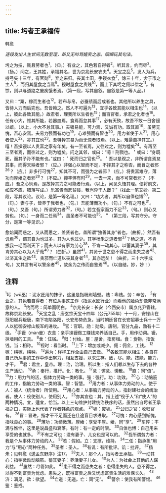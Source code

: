```yaml
---
---
---
```

title: 圬者王承福传
---



韩愈

*逐段发出人生世间无数至理，却又无叫骂嬉笑之态。细细玩其句法。*

圬之为技，贱且劳者也<sup>1</sup>。（抑。）有业之，其色若自得者<sup>2</sup>。听其言，约而尽<sup>3</sup>。（扬。）问之，王其姓，承福其名，世为京兆长安农夫<sup>4</sup>。天宝之乱<sup>5</sup>，发人为兵，持弓矢十三年，有官勋<sup>6</sup>，弃之来归。丧其土田，手镘衣食<sup>7</sup>，馀三十年，舍于市之主人<sup>8</sup>，而归其屋食之当焉<sup>9</sup>。视时屋食之贵贱<sup>10</sup>，而上下其圬之佣以偿之<sup>11</sup>。有馀，则以与道路之废疾饿者焉。（第一段，写其自叙。自叙是第一等人品。）

又曰：“粟，稼而生者也<sup>12</sup>。若布与帛，必蚕绩而后成者也。其他所以养生之具，皆待人力而后完也。吾皆赖之。然人不可遍为<sup>13</sup>，宜乎各致其能以相生也<sup>14</sup>。（以上，彼此各致其能。）故君者，理我所以生者也<sup>15</sup>；而百官者，承君之化者也<sup>16</sup>。任有小大，惟其所能，若器皿焉。食焉而怠其事<sup>17</sup>，必有天殃，故吾不敢一日舍镘以嬉。（以上，小大不怠其事。）夫镘易能，可力焉，又诚有功。取其直<sup>18</sup>，虽劳无愧，吾心安焉。夫易力强而有功也<sup>19</sup>，心难强而有智也<sup>20</sup>。用力者使于人<sup>21</sup>，用心者使人<sup>22</sup>，亦其宜也<sup>23</sup>。吾特择其易为而无愧者取焉。（以上，难昜自择其宜。）嘻！吾操镘以人贵富之家有年矣。有一至者焉，又往过之，则为墟矣<sup>24</sup>。有再至三至者焉，而往过之，则为墟矣。问之其邻，或曰：“噫！刑戮也。＇或曰：“身既死，而其子孙不能有也。”或曰：＇死而归之官也<sup>25</sup>。＇吾以是观之，非所谓食焉怠其事，而得天殃者邪？（应。）非强心以智而不足，不择其才之称否，而冒之者邪<sup>26</sup>？（应。）非多行可愧<sup>27</sup>，知其不可，而强为之者邪？（应。）将贵富难守，薄功而厚飨之者邪<sup>28</sup>？（不应。）抑丰悴有时<sup>29</sup>，一去一来，而不可常者邪？（不应。）吾之心悯焉，是故择其力之可能者行焉。（以上，闻见久悟其理。便将前文，如应不应，错落写成。）乐富贵而悲贫贱，我岂异于人哉？”（找此一笔又妙。第二段，写其议论。议论，是第一等名理。）又曰：“功大者，其所以自俸也博<sup>30</sup>。（句。）妻与子，皆养于我者也，（句。）吾能薄而功小，（句。）不有之可也<sup>31</sup>。（句。）又吾（句。）所谓劳力者<sup>32</sup>，（句。）若立吾家而力不足<sup>33</sup>，（句。）则心又劳也。（句。）一身而二任焉<sup>34</sup>，虽圣者不可能也<sup>35</sup>。＂（第三段，写其守分。守分，是第一等见识。）

愈始闻而惑之，又从而思之，盖贤者也，盖所谓“独善其身”者也。（曲折。）然吾有讥焉<sup>36</sup>，谓其自为也过多，其为人也过少。其学杨朱之道者邪<sup>37</sup>？杨之道，不肯拔我一毛而利天下；而夫人以有家为劳心<sup>38</sup>，不肯一动其心，以蓄其妻子<sup>39</sup>，其肯劳其心以为人乎哉<sup>40</sup>？（曲折。）虽然<sup>41</sup>，其贤于世之患不得之而患失之者<sup>42</sup>、以济其生之欲<sup>43</sup>、贪邪而亡道以丧其身者<sup>44</sup>，其亦远矣！（曲折。三十六字成句。）又其言有可以警余者<sup>45</sup>，故余为之传而自鉴焉<sup>46</sup>。（以自结，妙，妙！）

## 注释

<sup>1</sup>圬（wū巫）：泥水匠用的抹子，这里是指粉刷墙壁。贱：卑贱。劳：辛苦。
<sup>2</sup>有业之，其色若自得者：有位从事这工作（指泥水匠行业）而看他的脸色却像非常满意的人。
<sup>3</sup>约而尽：简单而明白。
<sup>4</sup>京兆长安：长安（今西安市）属京兆尹管辖，故称京兆长安。
<sup>5</sup>天宝之乱：唐玄宗天宝十四年（公元755年）十一月，安禄山在范阳起兵叛唐，南下攻陷洛阳，长安形势危急，当时朝廷曾在长安招募士兵十一万人以抵御安禄山叛军的进攻。
<sup>6</sup>官：官职。勋：勋级。唐制，官分九品，勋有十二级。
<sup>7</sup>手镘（màn曼）衣食：亲手操镘做工赚钱来养活自己。手，用作动词。镘，抹墙用的工具。
<sup>8</sup>舍：住宿。
<sup>9</sup>归：付给。屋：屋舍，指房租。食：食物，指饭钱。当：相称。
<sup>10</sup>视时：看当时。
<sup>11</sup>上下：增加或减少。佣：佣金，工钱。
<sup>12</sup>稼：耕稼，耕种。
<sup>13</sup>遍为：样样工作全由自己去做。
<sup>14</sup>各致其能以相生：各自在自己所从事的工作中作出努力，相互支援，以求生存。致，尽。能，技能，能力，才干。
<sup>15</sup>君：君主，皇帝。理：治，治理。所以生：指人们赖以生存下去的各种生产活动。
<sup>16</sup>承：奉行，推行。化：教化。
<sup>17</sup>怠：懈怠、懒散。
<sup>18</sup>直：同“值”。
<sup>19</sup>力：用力气的活，指体力劳动一类的事。强：强行。功：功效。
<sup>20</sup>心：动脑筋的工作，指脑力劳动一类的事。智：智慧。
<sup>21</sup>用力者：从事体力劳动的人。使于人：被人（统治者）所使用。
<sup>22</sup>用心者：从事脑力劳动的人，指封建社会的统治者。使人：役使别人，使用别人。
<sup>23</sup>亦其宜也：其，指上述“役于人”和“使人”的两种情况。宜，适宜，恰当。以上三句维护封建统治秩序的话，虽然出自圬者王承福之口，实际上也代表了作者韩愈的观点。
<sup>24</sup>墟：废墟。
<sup>25</sup>公归之官：收归官有。
<sup>26</sup>冒：冒进，指才干不足而还在仕途盲目求进取。
<sup>27</sup>可愧：内心感到惭愧，指味良心的事。
<sup>28</sup>薄功：功绩微薄。厚飨：享受丰厚。飨，同“享”。
<sup>29</sup>车悴：丰满与憔悴，这里是说昌盛和衰落。有时：有一定的时限。
<sup>30</sup>自体也博：自己用来享受的也就多。
<sup>31</sup>不有之可也：没有妻子、儿女也是可以的。
<sup>32</sup>吾所谓劳力者：我是个从事体力劳动的人。
<sup>33</sup>若：假如。立：支撑，维持。
<sup>34</sup>二任：指承担“用力”与“用心”两种任务。
<sup>35</sup>圣者：圣人。
<sup>36</sup>有讥：有所批评。讥：批评。
<sup>37</sup>杨朱；见韩愈《送孟东野序》注17。
<sup>38</sup>夫人：那个人，指圬者王承福。
<sup>39</sup>一动其心：指稍微动动脑筋。蓄其妻子：养活妻子儿女。
<sup>40</sup>为人：为社会上其他的人谋利益。
<sup>41</sup>虽然：尽管如此。
<sup>42</sup>患不得之而患失之者：患得患失的人。患不得之，以得不到富贵为忧虑。患失之，既得富贵之后又忧虑富贵生活的难保长久。
<sup>43</sup>济：满足。欲：欲望。
<sup>44</sup>亡道：无道。亡：同“无”。
<sup>45</sup>警余：使我有所警惕。
<sup>46</sup>鉴：鉴戒。